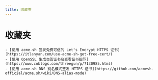 ```yaml
---
title: 收藏夹
---
```


# 收藏夹

    - [使用 acme.sh 签发免费可信的 Let's Encrypt HTTPS 证书](https://itlanyan.com/use-acme-sh-get-free-cert/)
    - [使用 OpenSSL 生成自签证书及查看证书细节](https://www.cnblogs.com/threegun/p/7130985.html)
    - [使用 acme.sh DNS 别名模式签发 HTTPS 证书](https://github.com/acmesh-official/acme.sh/wiki/DNS-alias-mode)